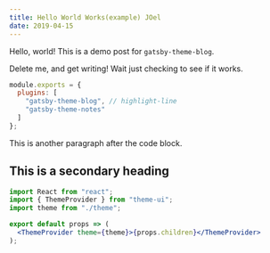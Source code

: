 ```yaml
---
title: Hello World Works(example) JOel 
date: 2019-04-15
---
```


Hello, world! This is a demo post for `gatsby-theme-blog`.

Delete me, and get writing! Wait just checking to see if it works.

```js:title=gatsby-config.js
module.exports = {
  plugins: [
    "gatsby-theme-blog", // highlight-line
    "gatsby-theme-notes"
  ]
};
```

This is another paragraph after the code block.

## This is a secondary heading

```jsx
import React from "react";
import { ThemeProvider } from "theme-ui";
import theme from "./theme";

export default props => (
  <ThemeProvider theme={theme}>{props.children}</ThemeProvider>
);
```
